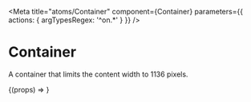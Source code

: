 

<Meta
  title="atoms/Container"
  component={Container}
  parameters={{ actions: { argTypesRegex: '^on.*' } }}
/>

# Container

A container that limits the content width to 1136 pixels.

<Canvas>
  <Story name="Default" args={{ children: 'Content' }}>
    {(props) => <Container {...props} />}
  </Story>
</Canvas>
